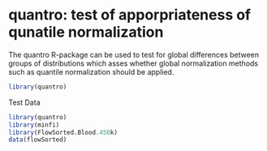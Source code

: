 quantro: test of apporpriateness of qunatile normalization
========================================================

The quantro R-package can be used to test for global differences between groups of distributions which asses whether
global normalization methods such as quantile normalization should be applied.

```r
library(quantro)
```

Test Data

```r
library(quantro)
library(minfi)
library(FlowSorted.Blood.450k)
data(flowSorted)
```

